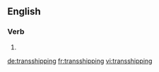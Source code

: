 ==English==

===Verb===
{{head|en}}

# {{present participle of|transship}}

[[de:transshipping]]
[[fr:transshipping]]
[[vi:transshipping]]